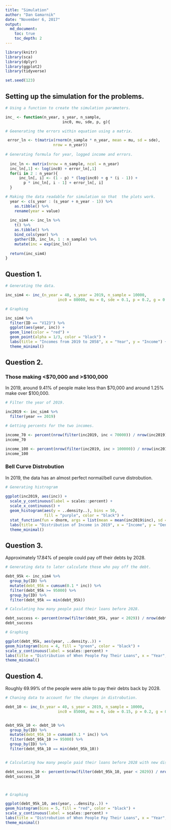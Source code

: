 ```yaml
---
title: "Simulation"
author: "Dan Gamarnik"
date: "November 6, 2017"
output: 
  md_document:
    toc: true
    toc_depth: 2
---
```


```r
library(knitr)
library(sca)
library(dplyr)
library(ggplot2)
library(tidyverse)

set.seed(123)
```

## Setting up the simulation for the problems. 

```r
# Using a function to create the simulation parameters. 

inc_ <- function(n_year, s_year, n_sample,
                         inc0, mu, sde, p, g){

# Geenerating the errors within equation using a matrix. 

 error_ln <- t(matrix(rnorm(n_sample * n_year, mean = mu, sd = sde), 
                     nrow = n_year))
 
# Generating formula for year, logged income and errors.
  
  inc_ln <- matrix(nrow = n_sample, ncol = n_year)
  inc_ln[,1] <- log(inc0) + error_ln[,1]
  for(i in 2 : n_year){
      inc_ln[, i] <- (1 - p) * (log(inc0) + g * (i - 1)) +
        p * inc_ln[, i - 1] + error_ln[, i]
  }

# Making the data readable for simulation so that  the plots work.  
  year <- c(s_year : (s_year + n_year - 1)) %>%
    as.tibble() %>%
    rename(year = value)
  
  inc_sim4 <- inc_ln %>%
    t() %>%
    as.tibble() %>%
    bind_cols(year) %>%
    gather(ID, inc_ln, 1 : n_sample) %>%
    mutate(inc = exp(inc_ln))
  
  return(inc_sim4)
}

```
                         
## Question 1.

```r

# Generating the data. 

inc_sim4 <- inc_(n_year = 40, s_year = 2019, n_sample = 10000, 
                       inc0 = 80000, mu = 0, sde = 0.1, p = 0.2, g = 0.03)

# Graphing

inc_sim4 %>%
  filter(ID == "V123") %>%
  ggplot(aes(year, inc)) +
  geom_line(color = "red") +
  geom_point(alpha = 1/3, color = "black") +
  labs(title = "Incomes from 2019 to 2058", x = "Year", y = "Income") + 
  theme_minimal()

```

## Question 2.

### Those making <$70,000 and >$100,000

In 2019, around 9.41% of people make less than $70,000 and around 1.25% make over $100,000. 

```r

# Filter the year of 2019.

inc2019 <- inc_sim4 %>%
  filter(year == 2019)

# Getting percents for the two incomes.

income_70 <- percent(nrow(filter(inc2019, inc < 70000)) / nrow(inc2019), d = 2)
income_70

income_100 <- percent(nrow(filter(inc2019, inc > 100000)) / nrow(inc2019), d = 2)
income_100


```

### Bell Curve Distrobution

In 2019, the data has an almost perfect normal/bell curve distrobution. 

```r

# Generating histrogram 
  
ggplot(inc2019, aes(inc)) +
  scale_y_continuous(label = scales::percent) +
  scale_x_continuous() +
  geom_histogram(aes(y = ..density..), bins = 50, 
                 fill = "purple", color = "black") +
  stat_function(fun = dnorm, args = list(mean = mean(inc2019$inc), sd = sd(inc2019$inc))) +
  labs(title = "Distribution of Income in 2019", x = "Income", y = "Density") +
  theme_minimal()


```

## Question 3.

Approximately 17.84% of people could pay off their debts by 2028.

```r
# Generating data to later calculate those who pay off the debt.

debt_95k <- inc_sim4 %>%
  group_by(ID) %>%
  mutate(debt_95k = cumsum(0.1 * inc)) %>%
  filter(debt_95k >= 95000) %>%
  group_by(ID) %>%
  filter(debt_95k == min(debt_95k))

# Calculating how many people paid their loans before 2028.

debt_success <- percent(nrow(filter(debt_95k, year < 2029)) / nrow(debt_95k), d = 2)
debt_success

# Graphing

ggplot(debt_95k, aes(year, ..density..)) +
geom_histogram(bins = 4, fill = "green", color = "black") +
scale_y_continuous(label = scales::percent) +
labs(title = "Distribution of When People Pay Their Loans", x = "Year", y = "Density") +
theme_minimal()  
```

## Question 4.

Roughly 69.99% of the people were able to pay their debts back by 2028.

```r

# Chaning data to account for the changes in distrobution.

debt_10 <- inc_(n_year = 40, s_year = 2019, n_sample = 10000, 
                       inc0 = 85000, mu = 0, sde = 0.15, p = 0.2, g = 0.03)


debt_95k_10 <- debt_10 %>%
  group_by(ID) %>%
  mutate(debt_95k_10 = cumsum(0.1 * inc)) %>%
  filter(debt_95k_10 >= 95000) %>%
  group_by(ID) %>%
  filter(debt_95k_10 == min(debt_95k_10))


# Calculating how many people paid their loans before 2028 with new distrobution.

debt_success_10 <- percent(nrow(filter(debt_95k_10, year < 2029)) / nrow(debt_95k_10), d = 2)
debt_success_10



# Graphing

ggplot(debt_95k_10, aes(year, ..density..)) +
geom_histogram(bins = 5, fill = "red", color = "black") +
scale_y_continuous(label = scales::percent) +
labs(title = "Distrobution of When People Pay Their Loans", x = "Year", y = "Density") +
theme_minimal()  


```




